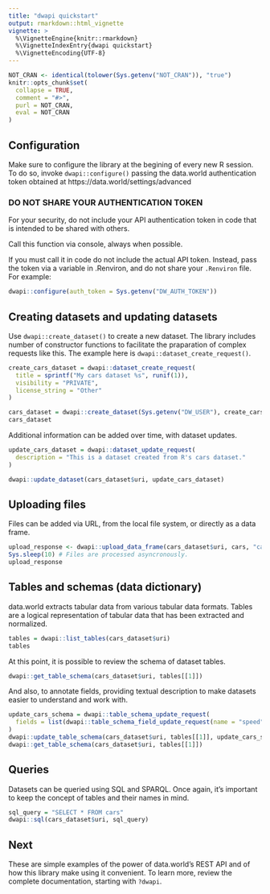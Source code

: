 ```yaml
---
title: "dwapi quickstart"
output: rmarkdown::html_vignette
vignette: >
  %\VignetteEngine{knitr::rmarkdown}
  %\VignetteIndexEntry{dwapi quickstart}
  %\VignetteEncoding{UTF-8}
---
```

```r
NOT_CRAN <- identical(tolower(Sys.getenv("NOT_CRAN")), "true")
knitr::opts_chunk$set(
  collapse = TRUE,
  comment = "#>",
  purl = NOT_CRAN,
  eval = NOT_CRAN
)
```

## Configuration

Make sure to configure the library at the begining of every new R session.
To do so, invoke `dwapi::configure()` passing the data.world authentication token obtained at https://data.world/settings/advanced

### DO NOT SHARE YOUR AUTHENTICATION TOKEN

For your security, do not include your API authentication token in code that
is intended to be shared with others.

Call this function via console, always when possible.

If you must call it in code do not include the actual API token.
Instead, pass the token via a variable in .Renviron, and do not share
your `.Renviron` file. For example:

```r
dwapi::configure(auth_token = Sys.getenv("DW_AUTH_TOKEN"))
```

## Creating datasets and updating datasets

Use `dwapi::create_dataset()` to create a new dataset.
The library includes number of constructor functions to facilitate the praparation of complex requests like this. The example here is `dwapi::dataset_create_request()`.
```r
create_cars_dataset = dwapi::dataset_create_request(
  title = sprintf("My cars dataset %s", runif(1)),
  visibility = "PRIVATE",
  license_string = "Other"
)

cars_dataset = dwapi::create_dataset(Sys.getenv("DW_USER"), create_cars_dataset)
cars_dataset
```

Additional information can be added over time, with dataset updates.
```r
update_cars_dataset = dwapi::dataset_update_request(
  description = "This is a dataset created from R's cars dataset."
)

dwapi::update_dataset(cars_dataset$uri, update_cars_dataset)
```

## Uploading files

Files can be added via URL, from the local file system, or directly as a data frame.
```r
upload_response <- dwapi::upload_data_frame(cars_dataset$uri, cars, "cars.csv")
Sys.sleep(10) # Files are processed asyncronously.
upload_response
```

## Tables and schemas (data dictionary)

data.world extracts tabular data from various tabular data formats.
Tables are a logical representation of tabular data that has been extracted and normalized.
```r
tables = dwapi::list_tables(cars_dataset$uri)
tables
```

At this point, it is possible to review the schema of dataset tables.
```r
dwapi::get_table_schema(cars_dataset$uri, tables[[1]])
```

And also, to annotate fields, providing textual description to make datasets easier to understand and work with.
```r
update_cars_schema = dwapi::table_schema_update_request(
  fields = list(dwapi::table_schema_field_update_request(name = "speed", description = "Top speed"))
)
dwapi::update_table_schema(cars_dataset$uri, tables[[1]], update_cars_schema)
dwapi::get_table_schema(cars_dataset$uri, tables[[1]])
```

## Queries

Datasets can be queried using SQL and SPARQL.
Once again, it's important to keep the concept of tables and their names in mind.
```r
sql_query = "SELECT * FROM cars"
dwapi::sql(cars_dataset$uri, sql_query)
```

## Next

These are simple examples of the power of data.world's REST API and of how this library make using it convenient.
To learn more, review the complete documentation, starting with `?dwapi`.
